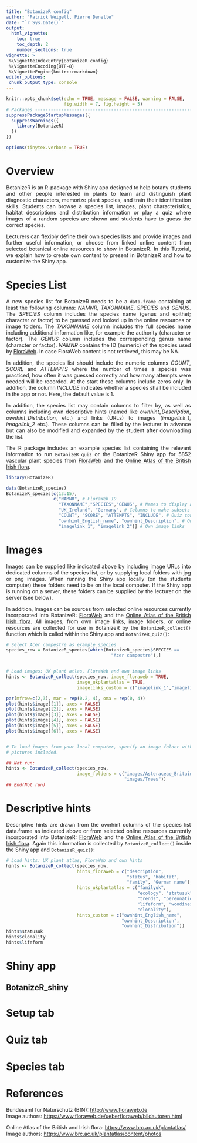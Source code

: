```yaml
---
title: "BotanizeR config"
author: "Patrick Weigelt, Pierre Denelle"
date: "`r Sys.Date()`"
output: 
  html_vignette:
    toc: true
    toc_depth: 2
    number_sections: true
vignette: >
 %\VignetteIndexEntry{BotanizeR config}
 %\VignetteEncoding{UTF-8} 
 %\VignetteEngine{knitr::rmarkdown}
editor_options: 
 chunk_output_type: console
---
```


<style>
body {
text-align: justify}
</style>

```r
knitr::opts_chunk$set(echo = TRUE, message = FALSE, warning = FALSE,
                      fig.width = 7, fig.height = 5)
# Packages --------------------------------------------------------------------
suppressPackageStartupMessages({
  suppressWarnings({
    library(BotanizeR)
  })
})

options(tinytex.verbose = TRUE)
```


# Overview  

\newpage

BotanizeR is an R-package with Shiny app designed to help botany students and 
other people interested in plants to learn and distinguish plant diagnostic 
characters, memorize plant species, and train their identification skills. 
Students can browse a species list, images, plant characteristics, habitat 
descriptions and distribution information or play a quiz where images of a 
random species are shown and students have to guess the correct species.

Lecturers can flexibly define their own species lists and provide images and 
further useful information, or choose from linked online content from selected 
botanical online resources to show in BotanizeR. In this Tutorial, we explain 
how to create own content to present in BotanizeR and how to customize the 
Shiny app.



# Species List

A new species list for BotanizeR needs to be a `data.frame` containing at least 
the following columns: *NAMNR*, *TAXONNAME*, *SPECIES* and *GENUS*. The *SPECIES* 
column includes the species name (genus and epithet; character or factor) to be 
guessed and looked up in the online resources or image folders. The *TAXONNAME* 
column includes the full species name including additional information like, 
for example the authority (character or factor). The *GENUS* column includes 
the corresponding genus name (character or factor). *NAMNR* contains the ID 
(numeric) of the species used by [FloraWeb](https://www.floraweb.de). In 
case FloraWeb content is not retrieved, this may be NA.

In addition, the species list  should include the numeric columns *COUNT*, 
*SCORE* and *ATTEMPTS* where the number of times a species was 
practiced, how often it was guessed correctly and how many attempts were needed 
will be recorded. At the start these columns include zeros only. In addition, 
the column *INCLUDE* indicates whether a species shall be included in the app 
or not. Here, the default value is 1.

In addition, the species list may contain columns to filter by, as 
well as columns including own descriptive hints (named like 
*ownhint_Description*, *ownhint_Distribution*, etc.) and links (URLs) to images 
(*imagelink_1*, *imagelink_2* etc.). These columns can be filled by the 
lecturer in advance but can also be modified and expanded by the student 
after downloading the list.

The R package includes an example species list 
containing the relevant information to run `BotanizeR_quiz` or the BotanizeR 
Shiny app for 5852 vascular plant species from 
[FloraWeb](https://www.floraweb.de) and the 
[Online Atlas of the British Irish flora](https://www.brc.ac.uk/plantatlas/).


```r
library(BotanizeR)
```
```r
data(BotanizeR_species)
BotanizeR_species[c(13:15), 
                  c("NAMNR", # FloraWeb ID
                    "TAXONNAME","SPECIES","GENUS", # Names to display and guess
                    "UK_Ireland", "Germany", # Columns to make subsets
                    "COUNT", "SCORE", "ATTEMPTS", "INCLUDE", # Quiz controls            
                    "ownhint_English_name", "ownhint_Description", # Own hints
                    "imagelink_1", "imagelink_2")] # Own image links
```


# Images

Images can be supplied like indicated above by including image URLs into 
dedicated columns of the species list, or by supplying local folders with 
jpg or png images. When running the Shiny app locally (on the students 
computer) these folders need to be on the local computer. If the Shiny app is 
running on a server, these folders can be supplied by the lecturer on the 
server (see below).

In addition, Images can be sources from selected online resources currently
incorporated into BotanizeR: [FloraWeb](https://www.floraweb.de) and the 
[Online Atlas of the British Irish flora](https://www.brc.ac.uk/plantatlas/).
All images, from own image links, image folders, or online resources are 
collected for use in BotanizeR by the `BotanizeR_collect()` function which is 
called within the Shiny app and `BotanizeR_quiz()`:

```r
# Select Acer campestre as example species
species_row = BotanizeR_species[which(BotanizeR_species$SPECIES ==
                                        "Acer campestre"),]


# Load images: UK plant atlas, FloraWeb and own image links
hints <- BotanizeR_collect(species_row, image_floraweb = TRUE, 
                           image_ukplantatlas = TRUE, 
                           imagelinks_custom = c("imagelink_1","imagelink_2"))

par(mfrow=c(2,3), mar = rep(0.2, 4), oma = rep(0, 4))
plot(hints$image[[1]], axes = FALSE)
plot(hints$image[[2]], axes = FALSE)
plot(hints$image[[3]], axes = FALSE)
plot(hints$image[[4]], axes = FALSE)
plot(hints$image[[5]], axes = FALSE)
plot(hints$image[[6]], axes = FALSE)


# To load images from your local computer, specify an image folder with
# pictures included.

## Not run: 
hints <- BotanizeR_collect(species_row, 
                           image_folders = c("images/Asteraceae_Britain",
                                             "images/Trees"))
## End(Not run)
```


# Descriptive hints

Descriptive hints are drawn from the ownhint columns of the species list 
data.frame as indicated above or from selected online resources currently
incorporated into BotanizeR: [FloraWeb](https://www.floraweb.de) and the 
[Online Atlas of the British Irish flora](https://www.brc.ac.uk/plantatlas/).
Again this information is collected by `BotanizeR_collect()` inside
the Shiny app and `BotanizeR_quiz()`:

```r

# Load hints: UK plant atlas, FloraWeb and own hints 
hints <- BotanizeR_collect(species_row,
                           hints_floraweb = c("description", 
                                              "status", "habitat", 
                                              "family", "German name"),
                           hints_ukplantatlas = c("familyuk", 
                                                  "ecology", "statusuk", 
                                                  "trends", "perennation",
                                                  "lifeform", "woodiness", 
                                                  "clonality"),
                           hints_custom = c("ownhint_English_name", 
                                            "ownhint_Description", 
                                            "ownhint_Distribution"))
hints$statusuk
hints$clonality
hints$lifeform
```






# Shiny app


## BotanizeR_shiny

# Setup tab

# Quiz tab

# Species tab

# References


Bundesamt für Naturschutz (BfN): 
[http://www.floraweb.de](http://www.floraweb.de)  
Image authors: 
[https://www.floraweb.de/ueberfloraweb/bildautoren.html](https://www.floraweb.de/ueberfloraweb/bildautoren.html)

Online Atlas of the British and Irish flora: 
[https://www.brc.ac.uk/plantatlas/](https://www.brc.ac.uk/plantatlas/)  
Image authors: 
[https://www.brc.ac.uk/plantatlas/content/photos](https://www.brc.ac.uk/plantatlas/content/photos)  


